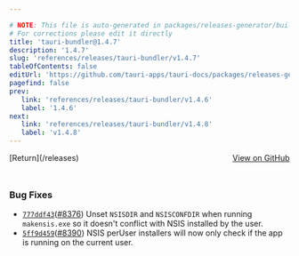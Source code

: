 ```yaml
---

# NOTE: This file is auto-generated in packages/releases-generator/build.ts
# For corrections please edit it directly
title: 'tauri-bundler@1.4.7'
description: '1.4.7'
slug: 'references/releases/tauri-bundler/v1.4.7'
tableOfContents: false
editUrl: 'https://github.com/tauri-apps/tauri-docs/packages/releases-generator/build.ts'
pagefind: false
prev:
   link: 'references/releases/tauri-bundler/v1.4.6'
   label: '1.4.6'
next:
   link: 'references/releases/tauri-bundler/v1.4.8'
   label: 'v1.4.8'
---
```


<div style="margin-bottom:3rem; display: flex; justify-content: space-between; align-items: center"><span>[Return](/releases)</span><span><a href="https://github.com/tauri-apps/tauri/releases/tag/tauri-bundler-v1.4.7">View on GitHub</a></span></div>

### Bug Fixes

- [`777ddf43`](https://www.github.com/tauri-apps/tauri/commit/777ddf434a966966dc8918322c1ec9ee3f822ee2)([#8376](https://www.github.com/tauri-apps/tauri/pull/8376)) Unset `NSISDIR` and `NSISCONFDIR` when running `makensis.exe` so it doesn&#39;t conflict with NSIS installed by the user.
- [`5ff9d459`](https://www.github.com/tauri-apps/tauri/commit/5ff9d4592a6dd8fc93165012ef367d78ea06e4ce)([#8390](https://www.github.com/tauri-apps/tauri/pull/8390)) NSIS perUser installers will now only check if the app is running on the current user.

